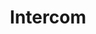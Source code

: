 ---
title: 'Intercom'
description: 'Stream customer conversations from Intercom directly into insights'
---